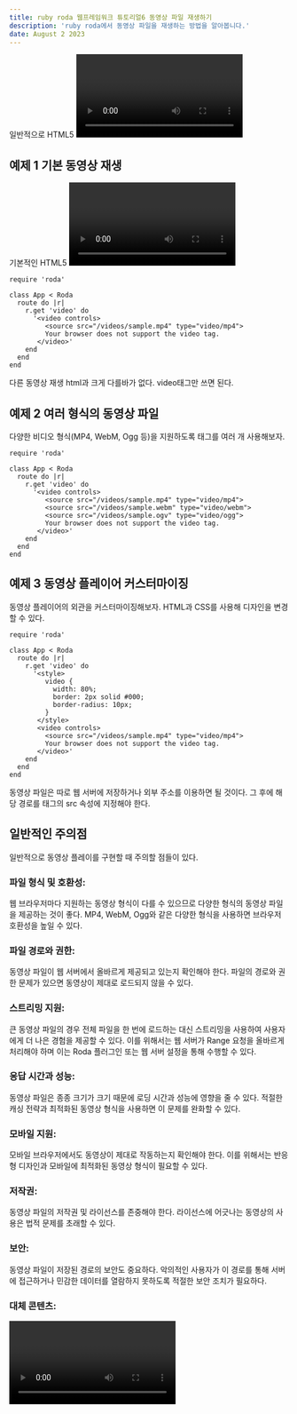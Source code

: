 ```yaml
---
title: ruby roda 웹프레임워크 튜토리얼6 동영상 파일 재생하기
description: 'ruby roda에서 동영상 파일을 재생하는 방법을 알아봅니다.'
date: August 2 2023
---
```


일반적으로 HTML5 <video> 태그를 사용하여 웹 페이지에서 동영상을 재생할 수 있고
Roda에서 이를 템플릿에 적용하면 된다.

## 예제 1 기본 동영상 재생

기본적인 HTML5 <video> 태그를 사용하여 동영상을 재생해보자.

```
require 'roda'

class App < Roda
  route do |r|
    r.get 'video' do
      '<video controls>
         <source src="/videos/sample.mp4" type="video/mp4">
         Your browser does not support the video tag.
       </video>'
    end
  end
end

```
다른 동영상 재생 html과 크게 다를바가 없다. video태그만 쓰면 된다.


## 예제 2 여러 형식의 동영상 파일

다양한 비디오 형식(MP4, WebM, Ogg 등)을 지원하도록 <source> 태그를 여러 개 사용해보자.

```
require 'roda'

class App < Roda
  route do |r|
    r.get 'video' do
      '<video controls>
         <source src="/videos/sample.mp4" type="video/mp4">
         <source src="/videos/sample.webm" type="video/webm">
         <source src="/videos/sample.ogv" type="video/ogg">
         Your browser does not support the video tag.
       </video>'
    end
  end
end

```
## 예제 3 동영상 플레이어 커스터마이징

동영상 플레이어의 외관을 커스터마이징해보자. 
HTML과 CSS를 사용해 디자인을 변경할 수 있다.

```
require 'roda'

class App < Roda
  route do |r|
    r.get 'video' do
      '<style>
         video {
           width: 80%;
           border: 2px solid #000;
           border-radius: 10px;
         }
       </style>
       <video controls>
         <source src="/videos/sample.mp4" type="video/mp4">
         Your browser does not support the video tag.
       </video>'
    end
  end
end

```

동영상 파일은 따로 웹 서버에 저장하거나 외부 주소를 이용하면 될 것이다.
그 후에 해당 경로를 <source> 태그의 src 속성에 지정해야 한다.

## 일반적인 주의점

일반적으로 동영상 플레이를 구현할 때 주의할 점들이 있다.

### 파일 형식 및 호환성: 
웹 브라우저마다 지원하는 동영상 형식이 다를 수 있으므로 다양한 형식의 동영상 파일을 제공하는 것이 좋다. 
MP4, WebM, Ogg와 같은 다양한 형식을 사용하면 브라우저 호환성을 높일 수 있다.

### 파일 경로와 권한: 
동영상 파일이 웹 서버에서 올바르게 제공되고 있는지 확인해야 한다. 
파일의 경로와 권한 문제가 있으면 동영상이 제대로 로드되지 않을 수 있다.

### 스트리밍 지원: 
큰 동영상 파일의 경우 전체 파일을 한 번에 로드하는 대신 스트리밍을 사용하여 사용자에게 더 나은 경험을 제공할 수 있다. 
이를 위해서는 웹 서버가 Range 요청을 올바르게 처리해야 하며 이는 Roda 플러그인 또는 웹 서버 설정을 통해 수행할 수 있다.

### 응답 시간과 성능: 
동영상 파일은 종종 크기가 크기 때문에 로딩 시간과 성능에 영향을 줄 수 있다. 
적절한 캐싱 전략과 최적화된 동영상 형식을 사용하면 이 문제를 완화할 수 있다.

### 모바일 지원: 
모바일 브라우저에서도 동영상이 제대로 작동하는지 확인해야 한다. 
이를 위해서는 반응형 디자인과 모바일에 최적화된 동영상 형식이 필요할 수 있다.

### 저작권: 
동영상 파일의 저작권 및 라이선스를 존중해야 한다. 
라이선스에 어긋나는 동영상의 사용은 법적 문제를 초래할 수 있다.

### 보안: 
동영상 파일이 저장된 경로의 보안도 중요하다. 
악의적인 사용자가 이 경로를 통해 서버에 접근하거나 민감한 데이터를 열람하지 못하도록 적절한 보안 조치가 필요하다.

### 대체 콘텐츠: 
<video> 태그 내에서 제공하는 대체 텍스트는 동영상을 지원하지 않는 브라우저 또는 시각 장애인 사용자를 위한 접근성을 높이는 데 도움이 됩니다.